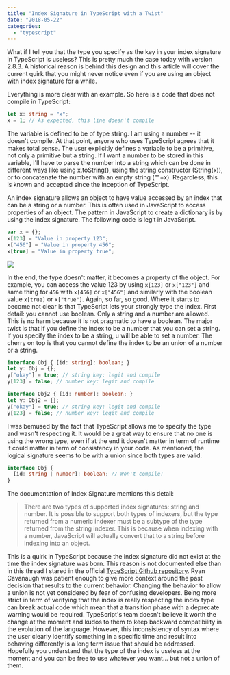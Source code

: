 ```yaml
---
title: "Index Signature in TypeScript with a Twist"
date: "2018-05-22"
categories: 
  - "typescript"
---
```


What if I tell you that the type you specify as the key in your index signature in TypeScript is useless? This is pretty much the case today with version 2.8.3. A historical reason is behind this design and this article will cover the current quirk that you might never notice even if you are using an object with index signature for a while.

Everything is more clear with an example. So here is a code that does not compile in TypeScript: 
```typescript
let x: string = "x"; 
x = 1; // As expected, this line doesn't compile 
``` 
 The variable is defined to be of type string. I am using a number -- it doesn't compile. At that point, anyone who uses TypeScript agrees that it makes total sense. The user explicitly defines a variable to be a primitive, not only a primitive but a string. If I want a number to be stored in this variable, I'll have to parse the number into a string which can be done in different ways like using x.toString(), using the string constructor (String(x)), or to concatenate the number with an empty string (""+x). Regardless, this is known and accepted since the inception of TypeScript.

An index signature allows an object to have value accessed by an index that can be a string or a number. This is often used in JavaScript to access properties of an object. The pattern in JavaScript to create a dictionary is by using the index signature. The following code is legit in JavaScript.

```typescript
var x = {}; 
x[123] = "Value in property 123"; 
x["456"] = "Value in property 456"; 
x[true] = "Value in property true"; 
``` 


![](images/JavaScriptObjectStringNumberBoolean.png)

In the end, the type doesn't matter, it becomes a property of the object. For example, you can access the value 123 by using `x[123]` or `x["123"]` and same thing for `456` with `x[456]` or `x["456"]`
 and similarly with the boolean value `x[true]` or `x["true"]`. Again, so far, so good. Where it starts to become not clear is that TypeScript lets your strongly type the index. First detail: you cannot use boolean. 
 Only a string and a number are allowed. This is no harm because it is not pragmatic to have a boolean. The major twist is that if you define the index to be a number that you can set a string. If you specify the index to be a string, 
 u will be able to set a number. The cherry on top is that you cannot define the index to be an union of a number or a string.

```typescript
interface Obj { [id: string]: boolean; } 
let y: Obj = {}; 
y["okay"] = true; // string key: legit and compile 
y[123] = false; // number key: legit and compile

interface Obj2 { [id: number]: boolean; } 
let y: Obj2 = {}; 
y["okay"] = true; // string key: legit and compile 
y[123] = false; // number key: legit and compile 
``` 


I was bemused by the fact that TypeScript allows me to specify the type and wasn't respecting it. It would be a great way to ensure that no one is using the wrong type, even if at the end it doesn't matter in term of runtime it could matter in term of consistency in your code. As mentioned, the logical signature seems to be with a union since both types are valid.

```typescript
interface Obj { 
  [id: string | number]: boolean; // Won't compile! 
} 
``` 


The documentation of Index Signature mentions this detail:

> There are two types of supported index signatures: string and number. It is possible to support both types of indexers, but the type returned from a numeric indexer must be a subtype of the type returned from the string indexer. This is because when indexing with a number, JavaScript will actually convert that to a string before indexing into an object.

This is a quirk in TypeScript because the index signature did not exist at the time the index signature was born. This reason is not documented else than in this thread I stared in the official [TypeScript Github repository](https://github.com/Microsoft/TypeScript/issues/23328). Ryan Cavanaugh was patient enough to give more context around the past decision that results to the current behavior. Changing the behavior to allow a union is not yet considered by fear of confusing developers. Being more strict in term of verifying that the index is really respecting the index type can break actual code which mean that a transition phase with a deprecate warning would be required. TypeScript's team doesn't believe it worth the change at the moment and kudos to them to keep backward compatibility in the evolution of the language. However, this inconsistency of syntax where the user clearly identify something in a specific time and result into behaving differently is a long term issue that should be addressed. Hopefully you understand that the type of the index is useless at the moment and you can be free to use whatever you want... but not a union of them.
